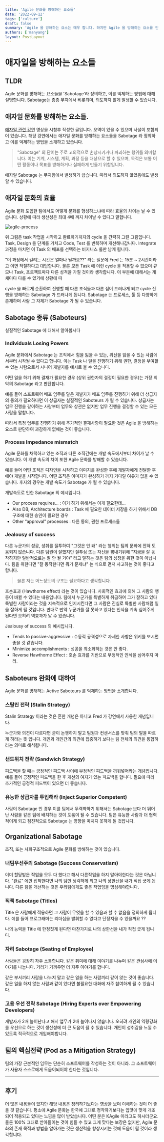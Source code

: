 ```yaml
---
title: 'Agile 문화를 방해하는 요소들'
date: '2022-09-12'
tags: ['culture']
draft: false
summary: 'Agile 을 방해하는 요소는 매우 합니다. 하지만 Agile 을 방해하는 요소를 인정함으로 이를 억제할 수 있습니다.'
authors: ['manyang']
layout: PostLayout
---
```


# 애자일을 방해하는 요소들

## TLDR

Agile 문화를 방해하는 요소들을 'Sabotage'라 정의하고, 이를 억제하는 방법에 대해 설명합니다. Sabotage는 종종 무지에서 비롯되며, 의도하지 않게 발생할 수 있습니다.

## 애자일 문화를 방해하는 요소들.

[애자일 관련 강연](https://www.youtube.com/watch?v=3cDpLVuQXEo&t) 영상을 시청후 작성한 글입니다. 오역이 있을 수 있으며 사설이 포함되어 있습니다.
해당 강연에서는 애자일 문화를 방해하는 요소들을 Sabotage 라 정의하고 이를 억제하는 방법을 소개하고 있습니다.

> "Sabotage" 의 단어는 주로 고의적으로 손상시키거나 파괴하는 행위를 의미합니다. 이는 기계, 시스템, 계획, 과정 등을 대상으로 할 수 있으며, 목적은 보통 어떤 활동이나 목표를 방해하거나 실패하게 만들기 위함입니다.

애자일 Sabotage 는 무지함에서 발생하기 쉽습니다. 따라서 의도하지 않았음에도 발생할 수 있습니다.

## 애자일 문화의 효율

Agile 문화 도입한 팀에서도 어떻게 문화를 형성하느냐에 따라 효율의 차이는 날 수 있습니다. 상황에 따라 생산성은 최대 4배 까지 차이날 수 있다고 말합니다.

![agile-process](/static/images/agile-process.png)

위 그림은 task 작업을 시작하고 완료하기까지의 cycle 을 간략히 그린 그림입니다.
Task, Design 을 단계를 거치고 Code, Test 를 반복하며 개선해나갑니다.
Integrate 과정을 마치면 이 Task 의 배포를 선택하는 비지니스 룰만 남게 됩니다.

"이 과정에서 걸리는 시간은 얼마나 될까요??" 라는 질문에 Fred 는 15분 ~ 2시간이라고 이면 적절하다고 대답합니다.
물론 모든 Task 에 이런 cycle 을 적용할 수 없으며 규모나 Task, 프로젝트마다 다른 성격을 가질 것이라 생각합니다. 이 부분에 대해서는 개체마다 다를 수 있기에 상황에 따

cycle 을 빠르게 순환하여 진행할 때 다른 조직들과 다른 점이 드러나게 되고 cycle 진행을 방해하는 Sabotage 가 드러나게 됩니다.
Sabotage 는 프로세스, 툴 등 다양하게 존재하며 사람 그 자체가 Sabotage 가 될 수 있습니다.

## Sabotage 종류 (Saboteurs)

실질적인 Sabotage 에 대해서 알아봅시다

### Individuals Losing Powers

Agile 문화에서 Sabotage 는 조직에서 힘을 잃을 수 있는, 위신을 잃을 수 있는 사람에서부터 시작될 수 있다고 합니다.
이는 Task 나 일을 진행하기 위해 권한, 결정을 부여할 수 있는 사람으로서 시니어 개발자를 예시로 볼 수 있습니다.

어떤 일을 하기 위해 결재가 필요한 경우 (상위 권한자의 결정이 필요한 경우)는 가장 최악의 Sabotage 라고 판단합니다.

예를 들어 소프트웨어 배포 임무를 맡은 개발자가 배포 임무를 진행하기 위해 더 상급자의 동의가 필요하다면 이 상급자는 실질적인 Saboteurs 가 될 수 있습니다.
상급자는 업무 진행을 같이하는 사람부터 업무와 상관은 없지만 업무 진행을 결정할 수 있는 모든 사람을 말합니다.

따라서 특정 업무를 진행하기 위해 추가적인 결재사항이 필요한 것은 Agile 을 방해하는 요소로 판단하여 과감하게 없애는 것이 좋습니다.

### Process Impedance mismatch

Agile 문화를 채택하고 있는 조직과 다른 조직간에는 개발 속도에서부터 차이가 날 수 있습니다. 이 개발 속도의 차이 또한 Agile 문화를 방해할 수 있습니다.

예를 들어 어떤 조직은 디자인을 시작하고 이미지를 완성한 후에 개발자에게 전달한 후에야 개발을 시작합니다. 어떤 조직은 이미지가 완성하기 까지 기다릴 여유가 없을 수 있습니다.
후자의 경우는 개발 속도가 Sabotage 가 될 수 있습니다.

개발속도로 인한 Sabotage 의 예시입니다.

- Our process requires… : 이거 하기 위해서는 이게 필요한데...
- Also DB, Architecture boards : Task 에 필요한 데이터 저장을 하기 위해서 DB 구조에 대한 승인이 필요한 경우
- Other “approval” processes : 다른 동의, 권한 프로세스들

### Jealousy of success

다른 누군가의 성공, 성취를 질투하여 "그것은 안 돼" 라는 행위는 팀의 문화에 전혀 도움되지 않습니다.
다른 팀원이 잘했지만 질투심 또는 자신을 뽐내기위해 "지금을 잘 동작하지만 일반적으로는 잘 안 될 거야" 라고 말하는 것은 팀의 성장을 위한 것이 아닙니다.
팀을 위한다면 "잘 동작한다면 뭐가 문제냐" 는 식으로 먼저 사고하는 것이 좋다고 합니다.

> 물론 저는 어느정도의 구조는 필요하다고 생각합니다.

호손효과 (Hawthorne effect) 라는 것이 있습니다. 사회적인 효과에 의해 그 사람의 행동이 바뀔 수 있다는 내용입니다.
팀에서 누군가를 특별하게 취급하여 그가 잘하고 있다 특별한 사람이라는 것을 지속적으로 인지시킨다면 그 사람은 진실로 특별한 사람처럼 일을 잘하게 될 것입니다.
반대로 만약 누군가를 잘 못하고 있다는 인식을 계속 심어주게 된다면 오히려 역효과가 날 수 있습니다.

Jealousy of success 의 예시입니다.

- Tends to passive-aggressive : 수동적 공격성으로 자세한 사항은 위키를 보시면 좋을 것 같습니다.
- Minimize accomplishments : 성공을 최소화하는 것은 안 좋다.
- Reverse Hawthorne Effect : 호손 효과를 기반으로 부정적인 인식을 심어주지 마라.

## Saboteurs 완화에 대하여

Agile 문화를 방해하는 Active Saboteurs 를 억제하는 방법을 소개합니다.

### 스탈린 전략 (Stalin Strategy)

Stalin Strategy 이라는 것은 흔한 개념은 아니고 Fred 가 강연에서 사용한 개념입니다.

누군가와 의견이 다르다면 굳이 논쟁하지 말고 팀원과 컨센서스를 맞춰 팀의 말을 따르게 하라는 뜻 입니다.
개인과 개인간의 의견에 집중하기 보다는 팀 전체의 의견을 통합하라는 의미로 해석됩니다.

### 샌드위치 전략 (Sandwich Strategy)

피드백을 할 때는 긍정적인 피드백 사이에 부정적인 피드백을 끼워넣어라는 개념입니다.
예를 들어 긍정적인 피드백을 한 후 개선의 여지가 있는 피드백을 합니다. 필요에 따라 추가적인 긍정적 피드백이 있으면 더 좋습니다.

### 유능한 상급자를 투입해라 (Inject Superior Competent)

사람이 Sabotage 인 경우 이를 팀에서 무력화하기 위해서는 Sabotage 보다 더 뛰어난 사람을 같은 팀에 배치하는 것이 도움이 될 수 있습니다.
팀은 유능한 사람과 더 협력적이게 되고 점진적으로 Sabotage 는 영향을 미치지 못하게 될 것압니다.


## Organizational Sabotage

조직, 또는 사회구조적으로 Agile 문화를 방해하는 것이 있습니다.

### 내팀우선주의 Sabotage (Success Conservatism)

이미 할당받은 작업을 모두 다 했다고 해서 다른작업을 하지 말아야한다는 것은 아닙니다. "완료" 에만 집착한다면
나의 팀만 생각하게 되고 나의 상한선을 내가 직접 긋게 됩니다. 다른 팀을 개선하는 것은 우리팀에게도 좋은 작업임을 명심해야합니다.

### 직책 Sabotage (Titles)

Title 은 사람에게 적용하면 그 사람이 무엇을 할 수 있음과 할 수 없음을 정의하게 됩니다.
예를 들어 프로그래머는 리더십을 발휘할 수 없다고 단정지을 수 있을까요 ??

나의 능력을 Title 에 한정짓게 된다면 마찬가지로 나의 상한선을 내가 직접 긋게 됩니다.

### 자리 Sabotage (Seating of Employee)

사람들은 굉장히 자주 소통합니다. 같은 취미에 대해 이야기를 나누며 같은 관심사에 이야기를 나눕니다. 거리가 가까우면 더 자주 이야기를 합니다.

같은 부서끼리 사람을 나누지 말고 같은 일을 하는 사람끼리 같이 앉는 것이 좋습니다.
같은 일을 하지 않는 사람과 같이 있다면 불필요한 대화에 자주 참여하게 될 수 있습니다.

### 고용 우선 전략 Sabotage (Hiring Experts over Empowering Developers)

개발자가 2배 늘어난다고 해서 업무가 2배 늘어나지 않습니다. 오히려 개인의 역량강화를 우선으로 하는 것이 생산성에 더 큰 도움이 될 수 있습니다.
개인이 성취감을 느낄 수 있도록 적극적으로 개입해야합니다.

## 팀의 핵심전략 (Pod as a Mitigation Strategy)

팀의 가장 근본적인 임무는 단순히 소프트웨어를 작성하는 것이 아니라. 그 소프트웨어가 사용자 스스로에게 도움이되어야 한다는 것입니다.

---

## 후기

더 많은 내용들이 있지만 해당 내용은 정리하기보다는 영상을 보며 이해하는 것이 더 좋을 것 같습니다.
평소에 Agile 문화는 한국에 그대로 정착하기보다는 입맛에 맞게 개조되어 적용되고 있다는 느낌을 많이 받았습니다. 어떤 분은 KAgile 이라고도 하시더군요.
물론 100% 그대로 받아들이는 것이 힘들 수 있고 그게 맞다는 보장은 없지만, Agile 문화의 존재 목적과 방법을 알아가는 것은 생산력을 향상시키는 것에 도움이 될 것이라 생각합니다.
